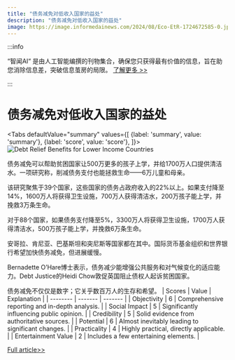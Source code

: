 ```yaml
---
title: "债务减免对低收入国家的益处"
description: "债务减免对低收入国家的益处"
image: https://image.informedainews.com/2024/08/Eco-EtR-1724672585-0.jpg
---
```



:::info

“智闻AI“ 是由人工智能编撰的刊物集合，确保您只获得最有价值的信息，旨在助您消除信息差，突破信息茧房的局限。  [了解更多 >>](/)

:::

# 债务减免对低收入国家的益处


<Tabs
	defaultValue="summary"
	values={[
	{label: 'summary', value: 'summary'},
	{label: 'score', value: 'score'},
]}>
<TabItem value="summary">
<img
  src="https://image.informedainews.com/2024/08/Eco-EtR-1724672585-0.jpg"
  alt="Debt Relief Benefits for Lower Income Countries"
/>



债务减免可以帮助贫困国家让500万更多的孩子上学，并给1700万人口提供清洁水。一项研究称，削减债务支付也能拯救生命——6万儿童和母亲。

该研究聚焦于39个国家，这些国家的债务占政府收入的22%以上。如果支付降至14%，1600万人将获得卫生设施，700万人获得清洁水，200万孩子能上学，并挽救3万条生命。

对于88个国家，如果债务支付降至5%，3300万人将获得卫生设施，1700万人获得清洁水，500万孩子能上学，并挽救6万条生命。

安哥拉、肯尼亚、巴基斯坦和突尼斯等国家都在其中。国际货币基金组织和世界银行希望加快债务减免，但进展缓慢。

Bernadette O’Hare博士表示，债务减少能增强公共服务和对气候变化的适应能力。Debt Justice的Heidi Chow敦促英国阻止债权人起诉贫困国家。

债务减免不仅仅是数字；它关乎数百万人的生存和希望。
</TabItem>
<TabItem value="score">
	| Scores     | Value   | Explanation |
	| -------- | ------- | ------- |
	| Objectivity  | 6    | Comprehensive reporting and in-depth analysis.    |
	| Social Impact | 5     | Significantly influencing public opinion.    |
	| Credibility    | 5    | Solid evidence from authoritative sources.    |
	| Potential    | 6    | Almost inevitably leading to significant changes.    |
	| Practicality    | 4    | Highly practical, directly applicable.    |
	| Entertainment Value    | 2    | Includes a few entertaining elements.    |
</TabItem>
</Tabs>

[Full article>>](https://www.theguardian.com/world/article/2024/aug/25/huge-benefits-in-greater-debt-relief-for-lower-income-countries-study-finds)

